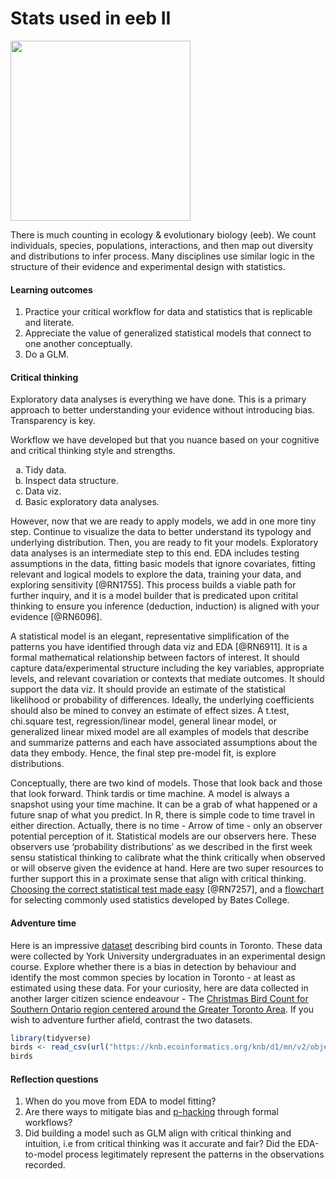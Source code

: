# Stats used in eeb II {#eebII}  

![](./eebII.png){width=3in}   

There is much counting in ecology & evolutionary biology (eeb). We count individuals, species, populations, interactions, and then map out diversity and distributions to infer process. Many disciplines use similar logic in the structure of their evidence and experimental design with statistics.    

#### Learning outcomes {-}  
1. Practice your critical workflow for data and statistics that is replicable and literate.  
2. Appreciate the value of generalized statistical models that connect to one another conceptually.   
3. Do a GLM.  

#### Critical thinking {-}  
Exploratory data analyses is everything we have done. This is a primary approach to better understanding your evidence without introducing bias. Transparency is key.  

Workflow we have developed but that you nuance based on your cognitive and critical thinking style and strengths.  

a. Tidy data.  
b. Inspect data structure.  
c. Data viz.  
d. Basic exploratory data analyses.  

However, now that we are ready to apply models, we add in one more tiny step. Continue to visualize the data to better understand its typology and underlying distribution. Then, you are ready to fit your models. Exploratory data analyses is an intermediate step to this end. EDA includes testing assumptions in the data, fitting basic models that ignore covariates, fitting relevant and logical models to explore the data, training your data, and exploring sensitivity [@RN1755]. This process builds a viable path for further inquiry, and it is a model builder that is predicated upon critital thinking to ensure you inference (deduction, induction) is aligned with your evidence [@RN6096].  

A statistical model is an elegant, representative simplification of the patterns you have identified through data viz and EDA [@RN6911]. It is a formal mathematical relationship between factors of interest. It should capture data/experimental structure including the key variables, appropriate levels, and relevant covariation or contexts that mediate outcomes. It should support the data viz. It should provide an estimate of the statistical likelihood or probability of differences. Ideally, the underlying coefficients should also be mined to convey an estimate of effect sizes. A t.test, chi.square test, regression/linear model, general linear model, or generalized linear mixed model are all examples of models that describe and summarize patterns and each have associated assumptions about the data they embody. Hence, the final step pre-model fit, is explore distributions.

Conceptually, there are two kind of models. Those that look back and those that look forward. Think tardis or time machine. A model is always a snapshot using your time machine. It can be a grab of what happened or a future snap of what you predict. In R, there is simple code to time travel in either direction. Actually, there is no time - Arrow of time - only an observer potential perception of it. Statistical models are our observers here. These observers use ‘probability distributions’ as we described in the first week sensu statistical thinking to calibrate what the think critically when  observed or will observe given the evidence at hand. Here are two super resources to further support this in a proximate sense that align with critical thinking. [Choosing the correct statistical test made easy](https://med.cmb.ac.lk/SMJ/VOLUME%203%20DOWNLOADS/Page%2033-37%20-%20Choosing%20the%20correct%20statistical%20test%20made%20easy.pdf) [@RN7257], and a [flowchart](./flowchart.jpg) for selecting commonly used statistics developed by Bates College.   

#### Adventure time {-}  
Here is an impressive [dataset](https://knb.ecoinformatics.org/view/doi%3A10.5063%2F6M357V) describing bird counts in Toronto. These data were collected by York University undergraduates in an experimental design course. Explore whether there is a bias in detection by behaviour and identify the most common species by location in Toronto - at least as estimated using these data. For your curiosity, here are data collected in another larger citizen science endeavour - The [Christmas Bird Count for Southern Ontario region centered around the Greater Toronto Area](https://knb.ecoinformatics.org/view/doi%3A10.5063%2FF1RF5SDJ). If you wish to adventure further afield, contrast the two datasets.          

```r
library(tidyverse)
birds <- read_csv(url("https://knb.ecoinformatics.org/knb/d1/mn/v2/object/urn%3Auuid%3Aa84a9673-878a-4c43-ba08-570b2d38bdc9"))
birds

```

#### Reflection questions {-}  
1. When do you move from EDA to model fitting?  
2. Are there ways to mitigate bias and [p-hacking](https://www.wired.com/story/were-all-p-hacking-now/) through formal workflows?  
3. Did building a model such as GLM align with critical thinking and intuition, i.e from critical thinking was it accurate and fair? Did the EDA-to-model process legitimately represent the patterns in the observations recorded. 
